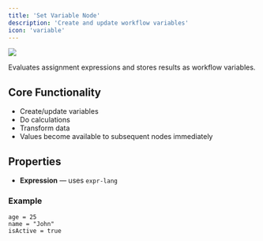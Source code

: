 ```yaml
---
title: 'Set Variable Node'
description: 'Create and update workflow variables'
icon: 'variable'
---
```


![](../../images/set-variable-node.jpg)

Evaluates assignment expressions and stores results as workflow variables.

## Core Functionality
- Create/update variables
- Do calculations
- Transform data
- Values become available to subsequent nodes immediately

## Properties
- **Expression** — uses `expr-lang`

### Example
```
age = 25
name = "John"
isActive = true
```

